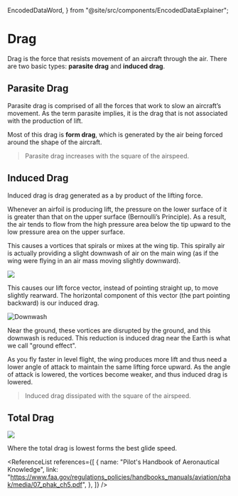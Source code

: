   EncodedDataWord,
} from "@site/src/components/EncodedDataExplainer";

# Drag

Drag is the force that resists movement of an aircraft through the air. There
are two basic types: **parasite drag** and **induced drag**.

## Parasite Drag

Parasite drag is comprised of all the forces that work to slow an aircraft’s
movement. As the term parasite implies, it is the drag that is not associated
with the production of lift.

Most of this drag is **form drag**, which is generated by the air being forced
around the shape of the aircraft.

> Parasite drag increases with the square of the airspeed.

## Induced Drag

Induced drag is drag generated as a by product of the lifting force.

Whenever an airfoil is producing lift, the pressure on the lower surface of it
is greater than that on the upper surface (Bernoulli’s Principle). As a result,
the air tends to flow from the high pressure area below the tip upward to the
low pressure area on the upper surface.

This causes a vortices that spirals or mixes at the wing tip. This spirally air
is actually providing a slight downwash of air on the main wing (as if the wing
were flying in an air mass moving slightly downward).

<img src="/img/content/vortices.png" />

This causes our lift force vector, instead of pointing straight up, to move
slightly rearward. The horizontal component of this vector (the part pointing
backward) is our induced drag.

![Downwash](https://external-content.duckduckgo.com/iu/?u=https%3A%2F%2Fwww.boldmethod.com%2Fimages%2Flearn-to-fly%2Faerodynamics%2Fground-effect%2Fmore-induced-drag-at-altitude.jpg&f=1&nofb=1)

Near the ground, these vortices are disrupted by the ground, and this downwash
is reduced. This reduction is induced drag near the Earth is what we call
"ground effect".

As you fly faster in level flight, the wing produces more lift and thus need a
lower angle of attack to maintain the same lifting force upward. As the angle of
attack is lowered, the vortices become weaker, and thus induced drag is lowered.

> Induced drag dissipated with the square of the airspeed.

## Total Drag

<img src="/img/content/drag_curve.png" />

Where the total drag is lowest forms the best glide speed.

<ReferenceList
  references={[
    {
      name: "Pilot's Handbook of Aeronautical Knowledge",
      link: "https://www.faa.gov/regulations_policies/handbooks_manuals/aviation/phak/media/07_phak_ch5.pdf",
    },
  ]}
/>
